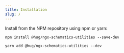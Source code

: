 ```yaml
---
title: Installation
slug: /
---
```


Install from the NPM repository using npm or yarn:

```shell
npm install @hug/ngx-schematics-utilities --save-dev
```

```shell
yarn add @hug/ngx-schematics-utilities --dev
```
